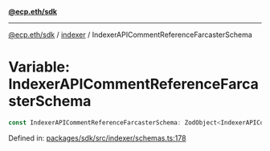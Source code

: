 [**@ecp.eth/sdk**](../../index.mdx)

***

[@ecp.eth/sdk](/sdk-reference/index.mdx) / [indexer](/sdk-reference/indexer/index.mdx) / IndexerAPICommentReferenceFarcasterSchema

# Variable: IndexerAPICommentReferenceFarcasterSchema

```ts
const IndexerAPICommentReferenceFarcasterSchema: ZodObject<IndexerAPICommentReferenceFarcasterSchemaType>;
```

Defined in: [packages/sdk/src/indexer/schemas.ts:178](https://github.com/ecp-eth/comments-monorepo/blob/main/packages/sdk/src/indexer/schemas.ts#L178)
